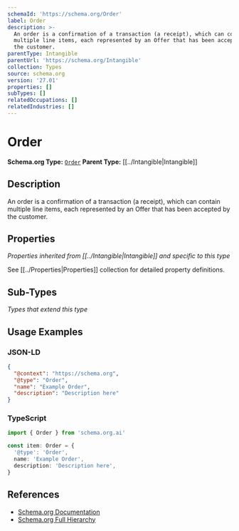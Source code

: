 ```yaml
---
schemaId: 'https://schema.org/Order'
label: Order
description: >-
  An order is a confirmation of a transaction (a receipt), which can contain
  multiple line items, each represented by an Offer that has been accepted by
  the customer.
parentType: Intangible
parentUrl: 'https://schema.org/Intangible'
collection: Types
source: schema.org
version: '27.01'
properties: []
subTypes: []
relatedOccupations: []
relatedIndustries: []
---
```

# Order

**Schema.org Type:** [`Order`](https://schema.org/Order)
**Parent Type:** [[../Intangible|Intangible]]

## Description

An order is a confirmation of a transaction (a receipt), which can contain multiple line items, each represented by an Offer that has been accepted by the customer.

## Properties

*Properties inherited from [[../Intangible|Intangible]] and specific to this type*

See [[../Properties|Properties]] collection for detailed property definitions.

## Sub-Types

*Types that extend this type*

## Usage Examples

### JSON-LD

```json
{
  "@context": "https://schema.org",
  "@type": "Order",
  "name": "Example Order",
  "description": "Description here"
}
```

### TypeScript

```typescript
import { Order } from 'schema.org.ai'

const item: Order = {
  '@type': 'Order',
  name: 'Example Order',
  description: 'Description here',
}
```

## References

- [Schema.org Documentation](https://schema.org/Order)
- [Schema.org Full Hierarchy](https://schema.org/docs/full.html)
